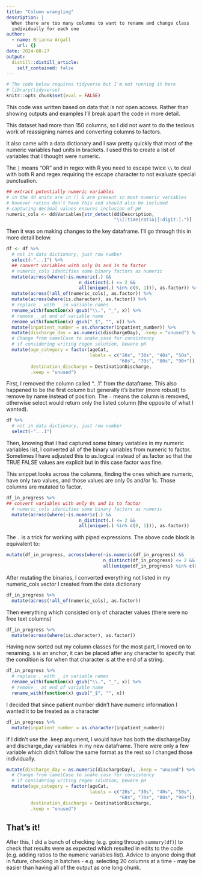 ```yaml
---
title: "Column wrangling"
description: |
  When there are too many columns to want to rename and change class
  individually for each one
author:
  - name: Brianna Argall
    url: {}
date: 2024-08-27
output:
  distill::distill_article:
    self_contained: false
---
```



```r
# The code below requires tidyverse but I'm not running it here
# library(tidyverse)
knitr::opts_chunk$set(eval = FALSE)
```

This code was written based on data that is not open access. Rather than showing outputs and examples I'll break apart the code in more detail. 

This dataset had more than 150 columns, so I did not want to do the tedious work of reassigning names and converting columns to factors. 

It also came with a data dictionary and I saw pretty quickly that most of the numeric variables had units in brackets. I used this to create a list of variables that I thought were numeric.

The `|` means "OR" and in regex with R you need to escape twice `\\` to deal with both R and regex requiring the escape character to not evaluate special punctuation. 

```r
## extract potentially numeric variables
# in the dd units are in () & are present in most numeric variables
# however ratios don't have this and should also be included
# capturing decimal values ensures inclusion of pH
numeric_cols <- dd$Variables[str_detect(dd$Description, 
                                        "\\(|time|ratio|[:digit:].")]
```

Then it was on making changes to the key dataframe. I'll go through this in more detail below. 

```r
df <- df %>%
  # not in data dictionary, just row number
  select(-"...1") %>%
  ## convert variables with only 0s and 1s to factor
  # numeric_cols identifies some binary factors as numeric
  mutate(across(where(~is.numeric(.) && 
                           n_distinct(.) <= 2 && 
                           all(unique(.) %in% c(0, 1))), as.factor)) %>%
  mutate(across(!all_of(numeric_cols), as.factor)) %>%
  mutate(across(where(is.character), as.factor)) %>%
  # replace . with _ in variable names
  rename_with(function(x) gsub("\\.", "_", x)) %>%
  # remove _ at end of variable name
  rename_with(function(x) gsub("_$", "", x)) %>%
  mutate(inpatient_number = as.character(inpatient_number)) %>%
  mutate(discharge_day = as.numeric(dischargeDay), .keep = "unused") %>%
  # Change from camelCase to snake_case for consistency
  # if considering writing regex solution, beware pH
  mutate(age_category = factor(ageCat, 
                               labels = c("20s", "30s", "40s", "50s", 
                                          "60s", "70s", "80s", "90+")), 
         destination_discharge = DestinationDischarge, 
         .keep = "unused")
```

First, I removed the column called "...1" from the dataframe. This also happened to be the first column but generally it's better (more robust) to remove by name instead of position. The `-` means the column is removed, otherwise select would return only the listed column (the opposite of what I wanted). 

```r
df %>%
  # not in data dictionary, just row number
  select(-"...1") 
```

Then, knowing that I had captured some binary variables in my numeric variables list, I converted all of the binary variables from numeric to factor. Sometimes I have adjusted this to as.logical instead of as.factor so that the TRUE FALSE values are explicit but in this case factor was fine. 

This snippet looks across the columns, finding the ones which are numeric, have only two values, and those values are only 0s and/or 1s. Those columns are mutated to factor. 

```r
df_in_progress %>%
## convert variables with only 0s and 1s to factor
  # numeric_cols identifies some binary factors as numeric
  mutate(across(where(~is.numeric(.) && 
                           n_distinct(.) <= 2 && 
                           all(unique(.) %in% c(0, 1))), as.factor))
```

The `.` is a trick for working with piped expressions. The above code block is equivalent to:

```r
mutate(df_in_progress, across(where(~is.numeric(df_in_progress) && 
                                    n_distinct(df_in_progress) <= 2 && 
                                    all(unique(df_in_progress) %in% c(0, 1))), as.factor))
```


After mutating the binaries, I converted everything not listed in my numeric_cols vector I created from the data dictionary

```r
df_in_progress %>%
  mutate(across(!all_of(numeric_cols), as.factor))
```

Then everything which consisted only of character values (there were no free text columns)

```r
df_in_progress %>%
  mutate(across(where(is.character), as.factor))
```

Having now sorted out my column classes for the most part, I moved on to renaming. `$` is an anchor, it can be placed after any character to specify that the condition is for when that character is at the end of a string.

```r
df_in_progress %>%
  # replace . with _ in variable names
  rename_with(function(x) gsub("\\.", "_", x)) %>%
  # remove _ at end of variable name
  rename_with(function(x) gsub("_$", "", x))
```

I decided that since patient number didn't have numeric information I wanted it to be treated as a character

```r
df_in_progress %>%
  mutate(inpatient_number = as.character(inpatient_number))
```

If I didn't use the .keep argument, I would have has both the dischargeDay and discharge_day variables in my new dataframe. There were only a few variable which didn't follow the same format as the rest so I changed those individually.

```r
mutate(discharge_day = as.numeric(dischargeDay), .keep = "unused") %>%
  # Change from camelCase to snake_case for consistency
  # if considering writing regex solution, beware pH
  mutate(age_category = factor(ageCat, 
                               labels = c("20s", "30s", "40s", "50s", 
                                          "60s", "70s", "80s", "90+")), 
         destination_discharge = DestinationDischarge, 
         .keep = "unused")
```

## That's it!

After this, I did a bunch of checking (e.g. going through `summary(df)`) to check that results were as expected which resulted in edits to the code (e.g. adding ratios to the numeric variables list). Advice to anyone doing that in future, checking in batches - e.g. selecting 20 columns at a time - may be easier than having all of the output as one long chunk. 